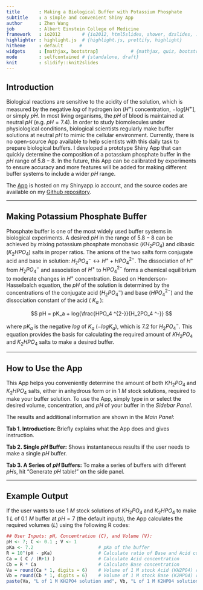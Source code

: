 ```yaml
---
title       : Making a Biological Buffer with Potassium Phosphate
subtitle    : a simple and convenient Shiny App
author      : Zhen Wang
job         : Albert Einstein College of Medicine
framework   : io2012        # {io2012, html5slides, shower, dzslides, ...}
highlighter : highlight.js  # {highlight.js, prettify, highlight}
hitheme     : default      # 
widgets     : [mathjax, bootstrap]            # {mathjax, quiz, bootstrap}
mode        : selfcontained # {standalone, draft}
knit        : slidify::knit2slides
---
```


## Introduction

Biological reactions are sensitive to the acidity of the solution, which is measured by the negative $log$ of hydrogen ion ($H^+$) concentration, $-log[H^+]$, or simply $pH$. In most living organisms, the $pH$ of blood is maintained at neutral $pH$ (e.g. $pH = 7.4$). In order to study biomolecules under physiological conditions, biological scientists regularly make buffer solutions at neutral $pH$ to mimic the cellular environment. Currently, there is no open-source App available to help scientists with this daily task to prepare biological buffers. I developed a prototype Shiny App that can quickly determine the composition of a potassium phosphate buffer in the $pH$ range of $5.8 - 8$. In the future, this App can be calibrated by experiments to ensure accuracy and more features will be added for making different buffer systems to include a wider $pH$ range. 

The [App](https://zweinstein.shinyapps.io/App_Buffer_pH/) is hosted on my Shinyapp.io account, and the source codes are available on my [Github repository](https://github.com/zweinstein/my1stShinyApp).

--- 

## Making Potassium Phosphate Buffer
    
Phosphate buffer is one of the most widely used buffer systems in biological experiments. A desired $pH$ in the range of $5.8 - 8$ can be achieved by mixing potassium phosphate monobasic ($KH_2PO_4$) and dibasic ($K_2HPO_4$) salts in proper ratios. The anions of the two salts form conjugate acid and base in solution: $H_2PO_4^- \leftrightarrow H^+ + HPO_4^{2-}$. The dissociation of $H^+$ from $H_2PO_4^-$ and association of $H^+$ to $HPO_4^{2-}$ forms a chemical equilibrium to moderate changes in $H^+$ concentration. Based on Henderson-Hasselbalch equation, the $pH$ of the solution is determined by the concentrations of the conjugate acid ($H_2PO_4 ^-$) and base ($HPO_4 ^{2-}$) and the dissociation constant of the acid ( $K_a$ ):  
    
$$ pH = pK_a + log{\frac{HPO_4 ^{2-}}{H_2PO_4 ^-}} $$
    
where $pK_a$ is the negative $log$ of  $K_a$  ($-logK_a$), which is $7.2$ for $H_2PO_4^-$. This equation provides the basis for calculating the required amount of $KH_2PO_4$ and $K_2HPO_4$ salts to make a desired buffer.

---

## How to Use the App

This App helps you conveniently determine the amount of both $KH_2PO_4$ and $K_2HPO_4$ salts, either in anhydrous form or in 1 $M$ stock solutions, required to make your buffer solution. To use the App, simply type in or select the desired volume, concentration, and $pH$ of your buffer in the *Sidebar Panel*.  

The results and additional information are shown in the *Main Panel*:
    
**Tab 1. Introduction:** Briefly explains what the App does and gives instruction.

**Tab 2. Single $pH$ Buffer:** Shows instantaneous results if the user needs to make a single $pH$ buffer.

**Tab 3. A Series of $pH$ Buffers:** To make a series of buffers with different $pH$s, hit "Generate $pH$ table!" on the side panel. 

---

## Example Output

If the user wants to use 1 $M$ stock solutions of $KH_2PO_4$ and $K_2HPO_4$ to make 1 $L$ of 0.1 $M$ buffer at $pH = 7$ (the default inputs), the App calculates the required volumes ($L$) using the following R codes:

```r
## User Inputs: pH, Concentration (C), and Volume (V):
pH <- 7; C <- 0.1 ; V <- 1
pKa <- 7.2                        # pKa of the buffer
R = 10^(pH - pKa)                 # Calculate ratio of Base and Acid concentrations
Ca = ( C / (R+1) )                # Calculate Acid concentration
Cb = R * Ca                       # Calculate Base concentration
Va = round(Ca * 1, digits = 6)    # Volume of 1 M stock Acid (KH2PO4) required
Vb = round(Cb * 1, digits = 6)    # Volume of 1 M stock Base (K2HPO4) required
paste(Va, "L of 1 M KH2PO4 solution and", Vb, "L of 1 M K2HPO4 solution") # Output
```


